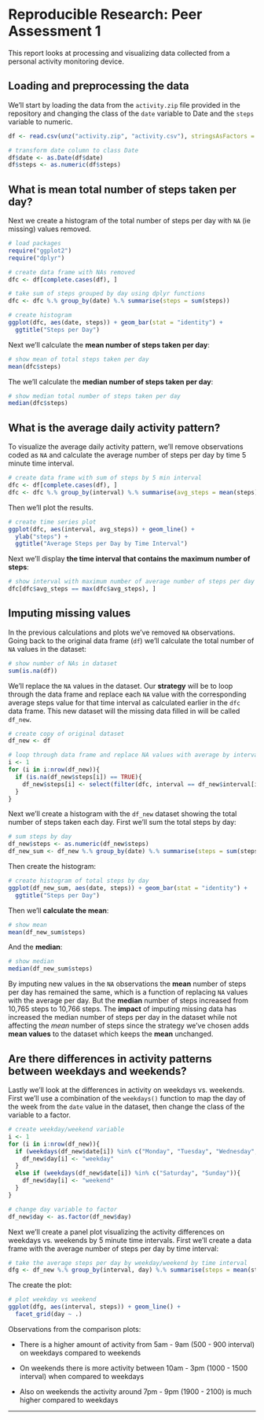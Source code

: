 # Reproducible Research: Peer Assessment 1

This report looks at processing and visualizing data collected from a personal activity monitoring device.

## Loading and preprocessing the data

We'll start by loading the data from the `activity.zip` file provided in the repository and changing the class of the `date` variable to Date and the `steps` variable to numeric.


```r
df <- read.csv(unz("activity.zip", "activity.csv"), stringsAsFactors = FALSE)

# transform date column to class Date
df$date <- as.Date(df$date)
df$steps <- as.numeric(df$steps)
```

## What is mean total number of steps taken per day?

Next we create a histogram of the total number of steps per day with `NA` (ie missing) values removed.

```r
# load packages
require("ggplot2")
require("dplyr")

# create data frame with NAs removed
dfc <- df[complete.cases(df), ]

# take sum of steps grouped by day using dplyr functions
dfc <- dfc %.% group_by(date) %.% summarise(steps = sum(steps))

# create histogram
ggplot(dfc, aes(date, steps)) + geom_bar(stat = "identity") +
  ggtitle("Steps per Day")
```

Next we'll calculate the **mean number of steps taken per day**:

```r
# show mean of total steps taken per day
mean(dfc$steps)
```

The we'll calculate the **median number of steps taken per day**:

```r
# show median total number of steps taken per day
median(dfc$steps)
```

## What is the average daily activity pattern?

To visualize the average daily activity pattern, we'll remove observations coded as `NA` and calculate the average number of steps per day by time 5 minute time interval.

```r
# create data frame with sum of steps by 5 min interval
dfc <- df[complete.cases(df), ]
dfc <- dfc %.% group_by(interval) %.% summarise(avg_steps = mean(steps))
```

Then we'll plot the results.

```r
# create time series plot
ggplot(dfc, aes(interval, avg_steps)) + geom_line() +
  ylab("steps") +
  ggtitle("Average Steps per Day by Time Interval")
```

Next we'll display **the time interval that contains the maximum number of steps**:

```r
# show interval with maximum number of average number of steps per day
dfc[dfc$avg_steps == max(dfc$avg_steps), ]
```

## Imputing missing values

In the previous calculations and plots we've removed `NA` observations. Going back to the original data frame (`df`) we'll calculate the total number of `NA` values in the dataset:

```r
# show number of NAs in dataset
sum(is.na(df))
```

We'll replace the `NA` values in the dataset. Our **strategy** will be to loop through the data frame and replace each `NA` value with the corresponding average steps value for that time interval as calculated earlier in the `dfc` data frame. This new dataset will the missing data filled in will be called `df_new`.

```r
# create copy of original dataset
df_new <- df

# loop through data frame and replace NA values with average by interval
i <- 1
for (i in i:nrow(df_new)){
  if (is.na(df_new$steps[i]) == TRUE){
    df_new$steps[i] <- select(filter(dfc, interval == df_new$interval[i]), avg_steps)
  }
}
```

Next we'll create a histogram with the `df_new` dataset showing the total number of steps taken each day. First we'll sum the total steps by day:

```r
# sum steps by day
df_new$steps <- as.numeric(df_new$steps)
df_new_sum <- df_new %.% group_by(date) %.% summarise(steps = sum(steps))
```

Then create the histogram:

```r
# create histogram of total steps by day
ggplot(df_new_sum, aes(date, steps)) + geom_bar(stat = "identity") +
  ggtitle("Steps per Day")
```

Then we'll **calculate the mean**:

```r
# show mean
mean(df_new_sum$steps)
```

And the **median**:

```r
# show median
median(df_new_sum$steps)
```

By imputing new values in the `NA` observations the **mean** number of steps per day has remained the same, which is a function of replacing `NA` values with the average per day. But the **median** number of steps increased from 10,765 steps to 10,766 steps. The **impact** of imputing missing data has increased the median number of steps per day in the dataset while not affecting the *mean* number of steps since the strategy we've chosen adds **mean values** to the dataset which keeps the **mean** unchanged.

## Are there differences in activity patterns between weekdays and weekends?

Lastly we'll look at the differences in activity on weekdays vs. weekends. First we'll use a combination of the `weekdays()` function to map the day of the week from the `date` value in the dataset, then change the class of the variable to a factor.

```r
# create weekday/weekend variable
i <- 1
for (i in i:nrow(df_new)){
  if (weekdays(df_new$date[i]) %in% c("Monday", "Tuesday", "Wednesday", "Thursday", "Friday")){
    df_new$day[i] <- "weekday"
  }
  else if (weekdays(df_new$date[i]) %in% c("Saturday", "Sunday")){
    df_new$day[i] <- "weekend"
  }
}

# change day variable to factor
df_new$day <- as.factor(df_new$day)
```

Next we'll create a panel plot visualizing the activity differences on weekdays vs. weekends by 5 minute time intervals. First we'll create a data frame with the average number of steps per day by time interval:

```r
# take the average steps per day by weekday/weekend by time interval
dfg <- df_new %.% group_by(interval, day) %.% summarise(steps = mean(steps))
```

The create the plot:

```r
# plot weekday vs weekend
ggplot(dfg, aes(interval, steps)) + geom_line() +
  facet_grid(day ~ .)
```

Observations from the comparison plots:

* There is a higher amount of activity from 5am - 9am (500 - 900 interval) on weekdays compared to weekends

* On weekends there is more activity between 10am - 3pm (1000 - 1500 interval) when compared to weekdays

* Also on weekends the activity around 7pm - 9pm (1900 - 2100) is much higher compared to weekdays

------------------